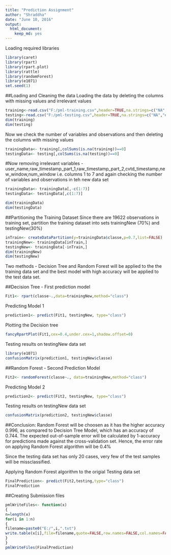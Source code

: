 ---
title: "Prediction Assignment"
author: "Shraddha"
date: "June 10, 2016"
output: 
  html_document: 
    keep_md: yes
---
Loading required libraries
```{r }
library(caret)
library(rpart)
library(rpart.plot)
library(rattle)
library(randomForest)
library(e1071)
set.seed(1)
```

##Loading and Cleaning the data
Loading the data by deleting the columns with missing values and irrelevant values

```{r}
training<-read.csv("F:/pml-training.csv",header=TRUE,na.strings=c("NA","#DIV/0!",""))
testing<-read.csv("F:/pml-testing.csv",header=TRUE,na.strings=c("NA","#DIV/0!",""))
dim(training)
dim(testing)

```

Now we check the number of variables and observations and then deleting the columns with missing values

```{r}
trainingData<- training[,colSums(is.na(training))==0]
testingData<- testing[,colSums(is.na(testing))==0]
```

 #Now removing irrelevant variables - user_name,raw_timestamp_part_1,raw_timestamp_part_2,cvtd_timestamp,new_window,num_window i.e. columns 1 to 7 and again checking the number of variables and observations in teh new data set

```{r}

trainingData<- trainingData[,-c(1:7)]
testingData<- testingData[,c(1:7)]

dim(trainingData)
dim(testingData)

```

##Partitioning the Training Dataset
Since there are 19622 observations in training set, partition the training dataset into sets trainingNew (70%) and testingNew(30%)

```{r}
inTrain<- createDataPartition(y=trainingData$classe,p=0.7,list=FALSE)
trainingNew<- trainingData[inTrain,]
testingNew<- trainingData[-inTrain,]
dim(trainingNew)
dim(testingNew)

```

Two methods - Decision Tree and Random Forest will be applied to the the training data set and the best model with high accuracy will be applied to the test data set.

##Decision Tree - First prediction model
```{r}

Fit1<- rpart(classe~.,data=trainingNew,method="class")

```

Predicting Model 1
```{r}

prediction1<- predict(Fit1, testingNew, type="class")

```

Plotting the Decision tree

```{r}

fancyRpartPlot(Fit1,cex=0.4,under.cex=1,shadow.offset=0)

```

Testing results on testingNew data set

```{r}
library(e1071)
confusionMatrix(prediction1, testingNew$classe)

```

##Random Forest - Second Prediction Model

```{r}
Fit2<- randomForest(classe~., data=trainingNew,method="class")

```

Predicting Model 2
```{r}
prediction2<- predict(Fit2, testingNew, type="class")

```
Testing results on testingNew data set

```{r}
confusionMatrix(prediction2, testingNew$classe)

```
##Conclusion:
Random Forest will be choosen as it has the higher accuracy 0.996, as compared to Decision Tree Model, 
which has an accuracy of 0.744.
The expected out-of-sample error will be calculated by 1-accuracy for predictions made against the cross-validation set.
Hence, the error rate on applying Random Forest algorithm will be 0.4%

Since the testing data set has only 20 cases, very few of the test samples will be missclassified.


Applying Random Forest algorithm to the origial Testing data set

```{r}
FinalPrediction<- predict(Fit2,testing,type="class")
FinalPrediction


```

##Creating Submission files

```{r}
pmlWriteFiles<- function(x)
{
n=length(x)
for(i in 1:n)
{
filename=paste0("E:/",i,".txt")
write.table(x[i],file=filename,quote=FALSE,row.names=FALSE,col.names=FALSE)
}
}
pmlWriteFiles(FinalPrediction)



```


